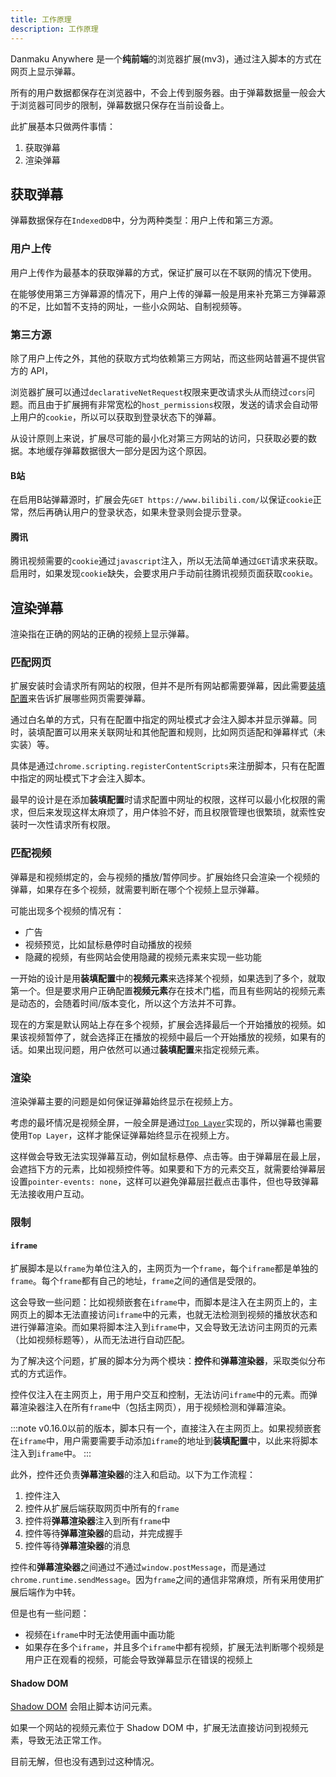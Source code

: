 ```yaml
---
title: 工作原理
description: 工作原理
---
```


Danmaku Anywhere 是一个**纯前端**的浏览器扩展(mv3)，通过注入脚本的方式在网页上显示弹幕。

所有的用户数据都保存在浏览器中，不会上传到服务器。由于弹幕数据量一般会大于浏览器可同步的限制，弹幕数据只保存在当前设备上。

此扩展基本只做两件事情：

1. 获取弹幕
2. 渲染弹幕

## 获取弹幕

弹幕数据保存在`IndexedDB`中，分为两种类型：用户上传和第三方源。

### 用户上传

用户上传作为最基本的获取弹幕的方式，保证扩展可以在不联网的情况下使用。

在能够使用第三方弹幕源的情况下，用户上传的弹幕一般是用来补充第三方弹幕源的不足，比如暂不支持的网址，一些小众网站、自制视频等。

### 第三方源

除了用户上传之外，其他的获取方式均依赖第三方网站，而这些网站普遍不提供官方的 API，

浏览器扩展可以通过`declarativeNetRequest`权限来更改请求头从而绕过`cors`问题。而且由于扩展拥有非常宽松的`host_permissions`权限，发送的请求会自动带上用户的`cookie`，所以可以获取到登录状态下的弹幕。

从设计原则上来说，扩展尽可能的最小化对第三方网站的访问，只获取必要的数据。本地缓存弹幕数据很大一部分是因为这个原因。

#### B站

在启用B站弹幕源时，扩展会先`GET https://www.bilibili.com/`以保证`cookie`正常，然后再确认用户的登录状态，如果未登录则会提示登录。

#### 腾讯

腾讯视频需要的`cookie`通过`javascript`注入，所以无法简单通过`GET`请求来获取。启用时，如果发现`cookie`缺失，会要求用户手动前往腾讯视频页面获取`cookie`。

## 渲染弹幕

渲染指在正确的网站的正确的视频上显示弹幕。

### 匹配网页

扩展安装时会请求所有网站的权限，但并不是所有网站都需要弹幕，因此需要[装填配置](/docs/mount-profile)来告诉扩展哪些网页需要弹幕。

通过白名单的方式，只有在配置中指定的网址模式才会注入脚本并显示弹幕。同时，装填配置可以用来关联网址和其他配置和规则，比如网页适配和弹幕样式（未实装）等。

具体是通过`chrome.scripting.registerContentScripts`来注册脚本，只有在配置中指定的网址模式下才会注入脚本。

最早的设计是在添加**装填配置**时请求配置中网址的权限，这样可以最小化权限的需求，但后来发现这样太麻烦了，用户体验不好，而且权限管理也很繁琐，就索性安装时一次性请求所有权限。

### 匹配视频

弹幕是和视频绑定的，会与视频的播放/暂停同步。扩展始终只会渲染一个视频的弹幕，如果存在多个视频，就需要判断在哪个个视频上显示弹幕。

可能出现多个视频的情况有：
- 广告
- 视频预览，比如鼠标悬停时自动播放的视频
- 隐藏的视频，有些网站会使用隐藏的视频元素来实现一些功能

一开始的设计是用**装填配置**中的**视频元素**来选择某个视频，如果选到了多个，就取第一个。但是要求用户正确配置**视频元素**存在技术门槛，而且有些网站的视频元素是动态的，会随着时间/版本变化，所以这个方法并不可靠。

现在的方案是默认网站上存在多个视频，扩展会选择最后一个开始播放的视频。如果该视频暂停了，就会选择正在播放的视频中最后一个开始播放的视频，如果有的话。如果出现问题，用户依然可以通过**装填配置**来指定视频元素。

### 渲染

渲染弹幕主要的问题是如何保证弹幕始终显示在视频上方。

考虑的最坏情况是视频全屏，一般全屏是通过[`Top Layer`](https://developer.mozilla.org/en-US/docs/Glossary/Top_layer)实现的，所以弹幕也需要使用`Top Layer`，这样才能保证弹幕始终显示在视频上方。

这样做会导致无法实现弹幕互动，例如鼠标悬停、点击等。由于弹幕层在最上层，会遮挡下方的元素，比如视频控件等。如果要和下方的元素交互，就需要给弹幕层设置`pointer-events: none`，这样可以避免弹幕层拦截点击事件，但也导致弹幕无法接收用户互动。

### 限制

#### `iframe`

扩展脚本是以`frame`为单位注入的，主网页为一个`frame`，每个`iframe`都是单独的`frame`。每个`frame`都有自己的地址，`frame`之间的通信是受限的。

这会导致一些问题：比如视频嵌套在`iframe`中，而脚本是注入在主网页上的，主网页上的脚本无法直接访问`iframe`中的元素，也就无法检测到视频的播放状态和进行弹幕渲染。而如果将脚本注入到`iframe`中，又会导致无法访问主网页的元素（比如视频标题等），从而无法进行自动匹配。

为了解决这个问题，扩展的脚本分为两个模块：**控件**和**弹幕渲染器**，采取类似分布式的方式运作。

控件仅注入在主网页上，用于用户交互和控制，无法访问`iframe`中的元素。而弹幕渲染器注入在所有`frame`中（包括主网页），用于视频检测和弹幕渲染。

:::note
v0.16.0以前的版本，脚本只有一个，直接注入在主网页上。如果视频嵌套在`iframe`中，用户需要需要手动添加`iframe`的地址到**装填配置**中，以此来将脚本注入到`iframe`中。
:::

此外，控件还负责**弹幕渲染器**的注入和启动。以下为工作流程：

1. 控件注入
2. 控件从扩展后端获取网页中所有的`frame`
3. 控件将**弹幕渲染器**注入到所有`frame`中
4. 控件等待**弹幕渲染器**的启动，并完成握手
5. 控件等待**弹幕渲染器**的消息

控件和**弹幕渲染器**之间通过不通过`window.postMessage`，而是通过`chrome.runtime.sendMessage`。因为`frame`之间的通信非常麻烦，所有采用使用扩展后端作为中转。


但是也有一些问题：
- 视频在`iframe`中时无法使用画中画功能
- 如果存在多个`iframe`，并且多个`iframe`中都有视频，扩展无法判断哪个视频是用户正在观看的视频，可能会导致弹幕显示在错误的视频上

#### Shadow DOM

[Shadow DOM](https://developer.mozilla.org/en-US/docs/Web/API/Web_components/Using_shadow_DOM) 会阻止脚本访问元素。

如果一个网站的视频元素位于 Shadow DOM 中，扩展无法直接访问到视频元素，导致无法正常工作。

目前无解，但也没有遇到过这种情况。
